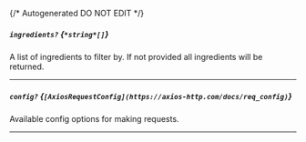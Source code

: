 {/* Autogenerated DO NOT EDIT  */}
##### `ingredients?` *{`*string*[]`}*
A list of ingredients to filter by. If not provided all ingredients will be returned.

---
##### `config?` *{`[AxiosRequestConfig](https://axios-http.com/docs/req_config)`}*
Available config options for making requests.

---
